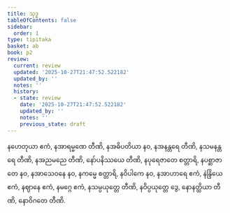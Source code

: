 ```yaml
---
title: သုဒ္ဓ
tableOfContents: false
sidebar:
  order: 1
type: tipitaka
basket: ab
book: p2
review:
  current: review
  updated: '2025-10-27T21:47:52.522182'
  updated_by: ''
  notes: ''
  history:
  - state: review
    date: '2025-10-27T21:47:52.522182'
    updated_by: ''
    notes: ''
    previous_state: draft
---
```



<ReviewStatus review={frontmatter.review} showDetails={true} />

<HypothesisAnnotation frontmatter={frontmatter} />

<DynamicBreadcrumb />

<Division number="58" book="p2" e="ch" v="38" p="273">

<Paragraph number="2238" book="p2">
နဟေတုယာ ဧကံ, နအာရမ္မဏေ တီဏိ, နအဓိပတိယာ နဝ, နအနန္တရေ တီဏိ, နသမနန္တရေ တီဏိ, နအညမညေ တီဏိ, နော်ပနိဿယေ တီဏိ, နပုရေဇာတေ စတ္တာရိ, နပစ္ဆာဇာတေ နဝ, နအာသေဝနေ နဝ, နကမ္မေ စတ္တာရိ, နဝိပါကေ နဝ, နအာဟာရေ ဧကံ, နဲန္ဒြိယေ ဧကံ, နဈာနေ ဧကံ, နမဂ္ဂေ ဧကံ, နသမ္ပယုတ္တေ တီဏိ, နဝိပ္ပယုတ္တေ ဒွေ, နောနတ္ထိယာ တီဏိ, နောဝိဂတေ တီဏိ.
</Paragraph>
</Division>